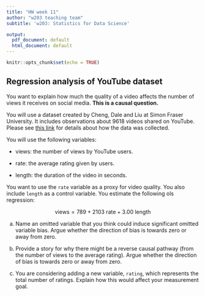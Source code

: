 ```yaml
---
title: "HW week 11"
author: "w203 teaching team"
subtitle: 'w203: Statistics for Data Science'

output:
  pdf_document: default
  html_document: default
---
```


```r
knitr::opts_chunk$set(echo = TRUE)
```

## Regression analysis of YouTube dataset

You want to explain how much the quality of a video affects the number of views it receives on social media.  **This is a causal question.**

You will use a dataset created by Cheng, Dale and Liu at Simon Fraser University.  It includes observations about 9618 videos shared on YouTube.  Please see [this link](http://netsg.cs.sfu.ca/youtubedata/) for details about how the data was collected.

You will use the following variables:

- views: the number of views by YouTube users.

- rate: the average rating given by users.

- length: the duration of the video in seconds.

You want to use the `rate` variable as a proxy for video quality.  You also include `length` as a control variable.  You estimate the following ols regression:

$$\text{views} =   789 +  2103    \text{ rate} +      3.00 \text{ length} $$


a. Name an omitted variable that you think could induce significant omitted variable bias.  Argue whether the direction of bias is towards zero or away from zero.

b. Provide a story for why there might be a reverse causal pathway (from the number of views to the average rating).  Argue whether the direction of bias is towards zero or away from zero.

c. You are considering adding a new variable, `rating`, which represents the total number of ratings.  Explain how this would affect your measurement goal.

